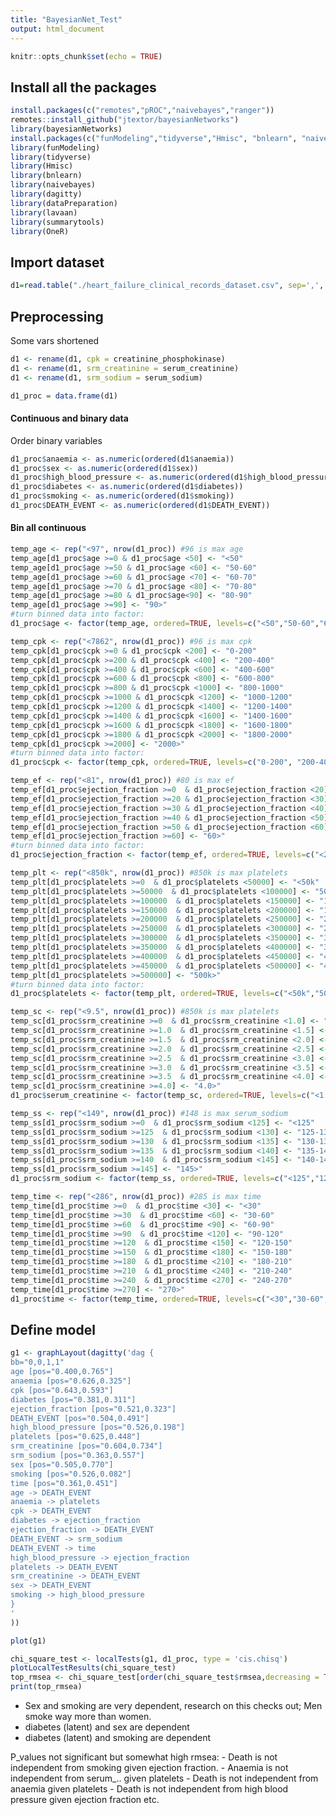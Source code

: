 ---
title: "BayesianNet_Test"
output: html_document
---

```{r setup, include=FALSE}
knitr::opts_chunk$set(echo = TRUE)
```

## Install all the packages

```{r} 
install.packages(c("remotes","pROC","naivebayes","ranger"))
remotes::install_github("jtextor/bayesianNetworks")
library(bayesianNetworks)
install.packages(c("funModeling","tidyverse","Hmisc", "bnlearn", "naivebayes", "dagitty", "dataPreparation", "lavaan", "summarytools", "OneR"), dependencies = TRUE)
library(funModeling) 
library(tidyverse) 
library(Hmisc)
library(bnlearn)
library(naivebayes)
library(dagitty)
library(dataPreparation)
library(lavaan)
library(summarytools)
library(OneR)

```

## Import dataset

```{r }
d1=read.table("./heart_failure_clinical_records_dataset.csv", sep=',', header=TRUE)
```

## Preprocessing 

Some vars shortened
```{r }
d1 <- rename(d1, cpk = creatinine_phosphokinase)
d1 <- rename(d1, srm_creatinine = serum_creatinine)
d1 <- rename(d1, srm_sodium = serum_sodium)
```

```{r }

d1_proc = data.frame(d1)

```

#### Continuous and binary data
Order binary variables


```{r }

d1_proc$anaemia <- as.numeric(ordered(d1$anaemia))
d1_proc$sex <- as.numeric(ordered(d1$sex))
d1_proc$high_blood_pressure <- as.numeric(ordered(d1$high_blood_pressure))
d1_proc$diabetes <- as.numeric(ordered(d1$diabetes))
d1_proc$smoking <- as.numeric(ordered(d1$smoking))
d1_proc$DEATH_EVENT <- as.numeric(ordered(d1$DEATH_EVENT))

```

#### Bin all continuous

```{r }
temp_age <- rep("<97", nrow(d1_proc)) #96 is max age
temp_age[d1_proc$age >=0 & d1_proc$age <50] <- "<50"
temp_age[d1_proc$age >=50 & d1_proc$age <60] <- "50-60"
temp_age[d1_proc$age >=60 & d1_proc$age <70] <- "60-70"
temp_age[d1_proc$age >=70 & d1_proc$age <80] <- "70-80"
temp_age[d1_proc$age >=80 & d1_proc$age<90] <- "80-90"
temp_age[d1_proc$age >=90] <- "90>"
#turn binned data into factor:
d1_proc$age <- factor(temp_age, ordered=TRUE, levels=c("<50","50-60","60-70","70-80","80-90","90>"))

temp_cpk <- rep("<7862", nrow(d1_proc)) #96 is max cpk
temp_cpk[d1_proc$cpk >=0 & d1_proc$cpk <200] <- "0-200"
temp_cpk[d1_proc$cpk >=200 & d1_proc$cpk <400] <- "200-400"
temp_cpk[d1_proc$cpk >=400 & d1_proc$cpk <600] <- "400-600"
temp_cpk[d1_proc$cpk >=600 & d1_proc$cpk <800] <- "600-800"
temp_cpk[d1_proc$cpk >=800 & d1_proc$cpk <1000] <- "800-1000"
temp_cpk[d1_proc$cpk >=1000 & d1_proc$cpk <1200] <- "1000-1200"
temp_cpk[d1_proc$cpk >=1200 & d1_proc$cpk <1400] <- "1200-1400"
temp_cpk[d1_proc$cpk >=1400 & d1_proc$cpk <1600] <- "1400-1600"
temp_cpk[d1_proc$cpk >=1600 & d1_proc$cpk <1800] <- "1600-1800"
temp_cpk[d1_proc$cpk >=1800 & d1_proc$cpk <2000] <- "1800-2000"
temp_cpk[d1_proc$cpk >=2000] <- "2000>"
#turn binned data into factor:
d1_proc$cpk <- factor(temp_cpk, ordered=TRUE, levels=c("0-200", "200-400", "400-600", "600-800","800-1000","1000-1200","1200-1400","1400-1600","1600-1800","1800-2000","2000>"))

temp_ef <- rep("<81", nrow(d1_proc)) #80 is max ef
temp_ef[d1_proc$ejection_fraction >=0  & d1_proc$ejection_fraction <20] <- "<20"
temp_ef[d1_proc$ejection_fraction >=20 & d1_proc$ejection_fraction <30] <- "20-30"
temp_ef[d1_proc$ejection_fraction >=30 & d1_proc$ejection_fraction <40] <- "30-40"
temp_ef[d1_proc$ejection_fraction >=40 & d1_proc$ejection_fraction <50] <- "40-50"
temp_ef[d1_proc$ejection_fraction >=50 & d1_proc$ejection_fraction <60] <- "50-60"
temp_ef[d1_proc$ejection_fraction >=60] <- "60>"
#turn binned data into factor:
d1_proc$ejection_fraction <- factor(temp_ef, ordered=TRUE, levels=c("<20","20-30","30-40","40-50","50-60","60>"))

temp_plt <- rep("<850k", nrow(d1_proc)) #850k is max platelets
temp_plt[d1_proc$platelets >=0  & d1_proc$platelets <50000] <- "<50k"
temp_plt[d1_proc$platelets >=50000  & d1_proc$platelets <100000] <- "50k-100k"
temp_plt[d1_proc$platelets >=100000  & d1_proc$platelets <150000] <- "100k-150k"
temp_plt[d1_proc$platelets >=150000  & d1_proc$platelets <200000] <- "150k-200k"
temp_plt[d1_proc$platelets >=200000  & d1_proc$platelets <250000] <- "200k-250k"
temp_plt[d1_proc$platelets >=250000  & d1_proc$platelets <300000] <- "250k-300k"
temp_plt[d1_proc$platelets >=300000  & d1_proc$platelets <350000] <- "300k-350k"
temp_plt[d1_proc$platelets >=350000  & d1_proc$platelets <400000] <- "350k-400k"
temp_plt[d1_proc$platelets >=400000  & d1_proc$platelets <450000] <- "400k-450k"
temp_plt[d1_proc$platelets >=450000  & d1_proc$platelets <500000] <- "450k-500k"
temp_plt[d1_proc$platelets >=500000] <- "500k>"
#turn binned data into factor:
d1_proc$platelets <- factor(temp_plt, ordered=TRUE, levels=c("<50k","50k-100k","100k-150k","150k-200k","200k-250k","250k-300k","300k-350k","350k-400k","400k-450k","450k-500k","500k>"))

temp_sc <- rep("<9.5", nrow(d1_proc)) #850k is max platelets
temp_sc[d1_proc$srm_creatinine >=0  & d1_proc$srm_creatinine <1.0] <- "<1.0"
temp_sc[d1_proc$srm_creatinine >=1.0  & d1_proc$srm_creatinine <1.5] <- "1.0-1.5"
temp_sc[d1_proc$srm_creatinine >=1.5  & d1_proc$srm_creatinine <2.0] <- "1.5-2.0"
temp_sc[d1_proc$srm_creatinine >=2.0  & d1_proc$srm_creatinine <2.5] <- "2.0-2.5"
temp_sc[d1_proc$srm_creatinine >=2.5  & d1_proc$srm_creatinine <3.0] <- "2.5-3.0"
temp_sc[d1_proc$srm_creatinine >=3.0  & d1_proc$srm_creatinine <3.5] <- "3.0-3.5"
temp_sc[d1_proc$srm_creatinine >=3.5  & d1_proc$srm_creatinine <4.0] <- "3.5-4.0"
temp_sc[d1_proc$srm_creatinine >=4.0] <- "4.0>"
d1_proc$serum_creatinine <- factor(temp_sc, ordered=TRUE, levels=c("<1.0","1.0-1.5","1.5-2.0","2.0-2.5","2.5-3.0","3.0-3.5","3.5-4.0","4.0>"))

temp_ss <- rep("<149", nrow(d1_proc)) #148 is max serum_sodium
temp_ss[d1_proc$srm_sodium >=0  & d1_proc$srm_sodium <125] <- "<125"
temp_ss[d1_proc$srm_sodium >=125  & d1_proc$srm_sodium <130] <- "125-130"
temp_ss[d1_proc$srm_sodium >=130  & d1_proc$srm_sodium <135] <- "130-135"
temp_ss[d1_proc$srm_sodium >=135  & d1_proc$srm_sodium <140] <- "135-140"
temp_ss[d1_proc$srm_sodium >=140  & d1_proc$srm_sodium <145] <- "140-145"
temp_ss[d1_proc$srm_sodium >=145] <- "145>"
d1_proc$srm_sodium <- factor(temp_ss, ordered=TRUE, levels=c("<125","125-130", "130-135", "135-140","140-145","145>"))

temp_time <- rep("<286", nrow(d1_proc)) #285 is max time
temp_time[d1_proc$time >=0  & d1_proc$time <30] <- "<30"
temp_time[d1_proc$time >=30  & d1_proc$time <60] <- "30-60"
temp_time[d1_proc$time >=60  & d1_proc$time <90] <- "60-90"
temp_time[d1_proc$time >=90  & d1_proc$time <120] <- "90-120"
temp_time[d1_proc$time >=120  & d1_proc$time <150] <- "120-150"
temp_time[d1_proc$time >=150  & d1_proc$time <180] <- "150-180"
temp_time[d1_proc$time >=180  & d1_proc$time <210] <- "180-210"
temp_time[d1_proc$time >=210  & d1_proc$time <240] <- "210-240"
temp_time[d1_proc$time >=240  & d1_proc$time <270] <- "240-270"
temp_time[d1_proc$time >=270] <- "270>"
d1_proc$time <- factor(temp_time, ordered=TRUE, levels=c("<30","30-60","60-90","90-120","120-150","150-180","180-210","210-240","240-270","270>"))


```
## Define model

```{r }
g1 <- graphLayout(dagitty('dag {
bb="0,0,1,1"
age [pos="0.400,0.765"]
anaemia [pos="0.626,0.325"]
cpk [pos="0.643,0.593"]
diabetes [pos="0.381,0.311"]
ejection_fraction [pos="0.521,0.323"]
DEATH_EVENT [pos="0.504,0.491"]
high_blood_pressure [pos="0.526,0.198"]
platelets [pos="0.625,0.448"]
srm_creatinine [pos="0.604,0.734"]
srm_sodium [pos="0.363,0.557"]
sex [pos="0.505,0.770"]
smoking [pos="0.526,0.082"]
time [pos="0.361,0.451"]
age -> DEATH_EVENT
anaemia -> platelets
cpk -> DEATH_EVENT
diabetes -> ejection_fraction
ejection_fraction -> DEATH_EVENT
DEATH_EVENT -> srm_sodium
DEATH_EVENT -> time
high_blood_pressure -> ejection_fraction
platelets -> DEATH_EVENT
srm_creatinine -> DEATH_EVENT
sex -> DEATH_EVENT
smoking -> high_blood_pressure
}
'
))

````

```{r}
plot(g1)
```
```{r}
chi_square_test <- localTests(g1, d1_proc, type = 'cis.chisq')
plotLocalTestResults(chi_square_test)
top_rmsea <- chi_square_test[order(chi_square_test$rmsea,decreasing = TRUE),]
print(top_rmsea)
```

- Sex and smoking are very dependent, research on this checks out; Men smoke way more than women. 
- diabetes (latent) and sex are dependent
- diabetes (latent) and smoking are dependent


P_values not significant but somewhat high rmsea:
- Death is not independent from smoking given ejection fraction.
- Anaemia is not independent from serum_.. given platelets
- Death is not independent from anaemia given platelets
- Death is not independent from high blood pressure given ejection fraction
etc.





